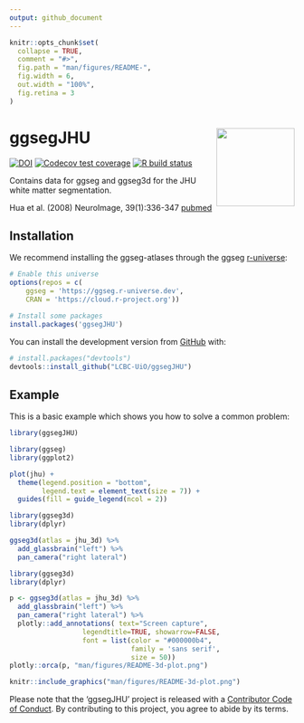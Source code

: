 ```yaml
---
output: github_document
---
```


<!-- README.md is generated from README.Rmd. Please edit that file -->

```r
knitr::opts_chunk$set(
  collapse = TRUE,
  comment = "#>",
  fig.path = "man/figures/README-",
  fig.width = 6,
  out.width = "100%",
  fig.retina = 3
)
```

# ggsegJHU <img src='man/figures/logo.png' align="right" height="138.5" />

<!-- badges: start -->
[![DOI](https://zenodo.org/badge/250280074.svg)](https://zenodo.org/badge/latestdoi/250280074)
[![Codecov test coverage](https://codecov.io/gh/LCBC-UiO/ggsegJHU/branch/master/graph/badge.svg)](https://codecov.io/gh/LCBC-UiO/ggsegJHU?branch=master)
[![R build status](https://github.com/LCBC-UiO/ggsegJHU/workflows/R-CMD-check/badge.svg)](https://github.com/LCBC-UiO/ggsegJHU/actions)
<!-- badges: end -->

Contains data for ggseg and ggseg3d for the JHU white matter segmentation.

Hua et al. (2008) NeuroImage, 39(1):336-347 [pubmed](https://www.ncbi.nlm.nih.gov/pmc/articles/PMC2724595/)

## Installation
We recommend installing the ggseg-atlases through the ggseg [r-universe](https://ggseg.r-universe.dev/ui#builds):

```r
# Enable this universe
options(repos = c(
    ggseg = 'https://ggseg.r-universe.dev',
    CRAN = 'https://cloud.r-project.org'))

# Install some packages
install.packages('ggsegJHU')
```

You can install the development version from [GitHub](https://github.com/) with:

``` r
# install.packages("devtools")
devtools::install_github("LCBC-UiO/ggsegJHU")
```
## Example

This is a basic example which shows you how to solve a common problem:
```r
library(ggsegJHU)
```

```r
library(ggseg)
library(ggplot2)

plot(jhu) +
  theme(legend.position = "bottom",
        legend.text = element_text(size = 7)) +
  guides(fill = guide_legend(ncol = 2))

```

```r
library(ggseg3d)
library(dplyr)

ggseg3d(atlas = jhu_3d) %>% 
  add_glassbrain("left") %>% 
  pan_camera("right lateral")
```

```r
library(ggseg3d)
library(dplyr)

p <- ggseg3d(atlas = jhu_3d) %>%
  add_glassbrain("left") %>% 
  pan_camera("right lateral") %>%
  plotly::add_annotations( text="Screen capture",
                  legendtitle=TRUE, showarrow=FALSE,
                  font = list(color = "#000000b4",
                              family = 'sans serif',
                              size = 50))
plotly::orca(p, "man/figures/README-3d-plot.png")
```

```r
knitr::include_graphics("man/figures/README-3d-plot.png")
```

Please note that the 'ggsegJHU' project is released with a
[Contributor Code of Conduct](CODE_OF_CONDUCT.md).
By contributing to this project, you agree to abide by its terms.
